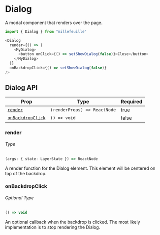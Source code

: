 
# Dialog

<p className="intro">A modal component that renders over the page.</p>
<DialogExample />

<!-- prettier-ignore -->
```typescript
import { Dialog } from "millefeuille"

<Dialog
  render={() => (
    <MyDialog>
      <button onClick={() => setShowDialog(false)}>Close</button>
    </MyDialog>
  )}
  onBackdropClick={() => setShowDialog(false)}
/>
```

## Dialog API

| Prop                                  | Type                         | Required |
| ------------------------------------- | ---------------------------- | -------- |
| [`render`](#render)                   | `(renderProps) => ReactNode` | true     |
| [`onBackdropClick`](#onbackdropclick) | `() => void`                 | false    |

### render

###### Type

<!-- prettier-ignore -->
```typescript
(args: { state: LayerState }) => ReactNode
```

A render function for the Dialog element. This element will be centered on top
of the backdrop.

### onBackdropClick

###### Optional Type

<!-- prettier-ignore -->
```typescript
() => void
```

An optional callback when the backdrop is clicked. The most likely
implementation is to stop rendering the Dialog.
